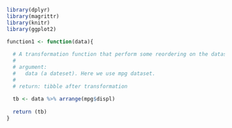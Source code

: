 ```r
library(dplyr)
library(magrittr)
library(knitr)
library(ggplot2)
```

```r
function1 <- function(data){
  
  # A transformation function that perform some reordering on the dataset in argument. Here we perform order by displ on mpg dataset.
  # 
  # argument: 
  #   data (a dateset). Here we use mpg dataset.
  # 
  # return: tibble after transformation
  
  tb <- data %>% arrange(mpg$displ)
  
  return (tb)
}
```
